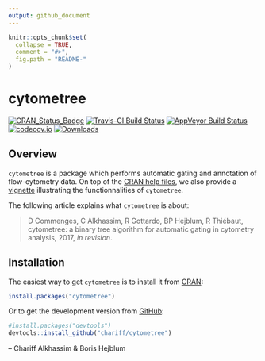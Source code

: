 ```yaml
---
output: github_document
---
```


<!-- README.md is generated from README.Rmd. Please edit that file -->

```r
knitr::opts_chunk$set(
  collapse = TRUE,
  comment = "#>",
  fig.path = "README-"
)
```

# cytometree

[![CRAN_Status_Badge](http://www.r-pkg.org/badges/version/cytometree)](https://cran.r-project.org/package=cytometree)
[![Travis-CI Build Status](https://travis-ci.org/chariff/Cytometree.svg?branch=master)](https://travis-ci.org/chariff/cytometree)
[![AppVeyor Build Status](https://ci.appveyor.com/api/projects/status/github/chariff/cytometree?branch=master&svg=true)](https://ci.appveyor.com/project/chariff/cytometree)
[![codecov.io](https://codecov.io/github/chariff/Cytometree/coverage.svg?branch=master)](https://codecov.io/github/chariff/Cytometree?branch=master)
[![Downloads](https://cranlogs.r-pkg.org/badges/cytometree?color=blue)](https://www.r-pkg.org/pkg/cytometree)


## Overview

`cytometree` is a package which performs automatic gating and annotation of flow-cytometry
data. On top of the [CRAN help files](https://cran.r-project.org/package=cytometree/cytometree.pdf), 
we also provide a [vignette](https://cran.r-project.org/package=cytometree/vignettes/autogating_cytometree.html)
illustrating the functionnalities of `cytometree`.

The following article explains what `cytometree` is about:

> D Commenges, C Alkhassim, R Gottardo, BP Hejblum, R Thiébaut, cytometree: a binary tree algorithm for automatic gating in cytometry analysis, 2017, *in revision*.


## Installation

The easiest way to get `cytometree` is to install it from [CRAN](https://cran.r-project.org/package=cytometree):
```r
install.packages("cytometree")
```

Or to get the development version from [GitHub](https://github.com/chariff/cytometree):
```r
#install.packages("devtools")
devtools::install_github("chariff/cytometree")
```

-- Chariff Alkhassim & Boris Hejblum


